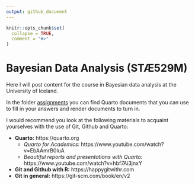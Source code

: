 ```yaml
---
output: github_document
---
```


<!-- README.md is generated from README.Rmd. Please edit that file -->

```r
knitr::opts_chunk$set(
  collapse = TRUE,
  comment = "#>"
)
```

# Bayesian Data Analysis (STÆ529M)


Here I will post content for the course in Bayesian data analysis at the University of Iceland.

In the folder [assignments](https://github.com/bgautijonsson/hagnytbayesisktolfraedilikon/tree/master/assignments) you can find Quarto documents that you can use to fill in your answers and render documents to turn in. 

I would recommend you look at the following materials to acquaint yourselves with the use of Git, Github and Quarto:

* **Quarto:** https://quarto.org
    - *Quarto for Academics:* https://www.youtube.com/watch?v=EbAAmrB0luA
    - *Beautiful reports and presentations with Quarto:* https://www.youtube.com/watch?v=hbf7Ai3jnxY
* **Git and Github with R:** https://happygitwithr.com
* **Git in general:** https://git-scm.com/book/en/v2